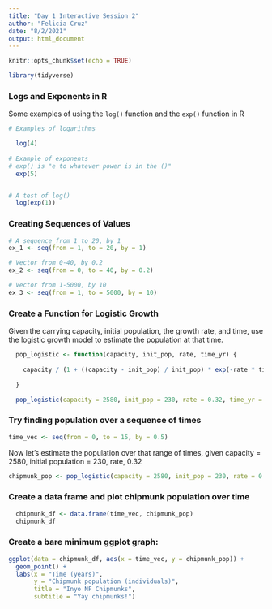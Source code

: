 ```yaml
---
title: "Day 1 Interactive Session 2"
author: "Felicia Cruz"
date: "8/2/2021"
output: html_document
---
```


```r
knitr::opts_chunk$set(echo = TRUE)

library(tidyverse)
```

### Logs and Exponents in R

Some examples of using the `log()` function and the `exp()` function in R

```r
# Examples of logarithms 

  log(4)
  
# Example of exponents 
# exp() is "e to whatever power is in the ()"  
  exp(5)


# A test of log()
  log(exp(1))


```

### Creating Sequences of Values 

```r
# A sequence from 1 to 20, by 1 
ex_1 <- seq(from = 1, to = 20, by = 1)

# Vector from 0-40, by 0.2 
ex_2 <- seq(from = 0, to = 40, by = 0.2)

# Vector from 1-5000, by 10
ex_3 <- seq(from = 1, to = 5000, by = 10)

```


### Create a Function for Logistic Growth 

  Given the carrying capacity, initial population, the growth rate, and time, use the logistic    growth model to estimate the population at that time. 
  
```r
  pop_logistic <- function(capacity, init_pop, rate, time_yr) {
    
    capacity / (1 + ((capacity - init_pop) / init_pop) * exp(-rate * time_yr))
  
  }

  pop_logistic(capacity = 2580, init_pop = 230, rate = 0.32, time_yr = 2.4)
```
  
### Try finding population over a sequence of times 
```r
time_vec <- seq(from = 0, to = 15, by = 0.5)
```

Now let's estimate the population over that range of times, given capacity = 2580, 
initial population = 230, rate, 0.32

```r
chipmunk_pop <- pop_logistic(capacity = 2580, init_pop = 230, rate = 0.32, time_yr = time_vec)

```

### Create a data frame and plot chipmunk population over time 

```r

  chipmunk_df <- data.frame(time_vec, chipmunk_pop)
  chipmunk_df

```
###  Create a bare minimum ggplot graph:

```r
ggplot(data = chipmunk_df, aes(x = time_vec, y = chipmunk_pop)) + 
  geom_point() +
  labs(x = "Time (years)", 
       y = "Chipmunk population (individuals)",
       title = "Inyo NF Chipmunks",
       subtitle = "Yay chipmunks!")
```


